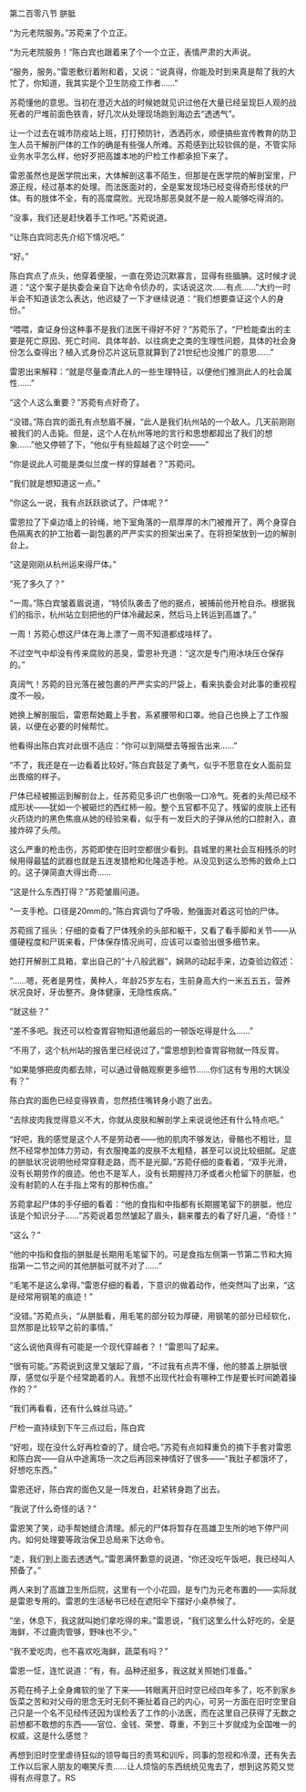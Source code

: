 

第二百零八节 胼胝

“为元老院服务。”苏菀来了个立正。

“为元老院服务！”陈白宾也跟着来了个一个立正，表情严肃的大声说。

“服务，服务。”雷恩敷衍着附和着，又说：“说真得，你能及时到来真是帮了我的大忙了，你知道，我其实是个卫生防疫工作者……”

苏菀懂他的意思。当初在澄迈大战的时候她就见识过他在大量已经呈现巨人观的战死者的尸堆前面色铁青，好几次从处理现场跑到海边去“透透气”。

让一个过去在城市防疫站上班，打打预防针，洒洒药水，顺便搞些宣传教育的防卫生人员干解剖尸体的工作的确是有些强人所难。苏菀感到比较钦佩的是，不管实际业务水平怎么样，他好歹把高雄本地的尸检工作都承担下来了。

雷恩虽然也是医学院出来，大体解剖这事不陌生，但那是在医学院的解剖室里，尸源正规，经过基本的处理。而法医面对的，全是案发现场已经变得奇形怪状的尸体。有的肢体不全，有的高度腐败。光现场那恶臭就不是一般人能够吃得消的。

“没事，我们还是赶快着手工作吧。”苏菀说道。

“让陈白宾同志先介绍下情况吧。”

“好。”

陈白宾点了点头，他穿着便服，一直在旁边沉默寡言，显得有些腼腆。这时候才说道：“这个案子是执委会亲自下达命令侦办的，实话说这次……有点……”大约一时半会不知道该怎么表达，他迟疑了一下才继续说道：“我们想要查证这个人的身份。”

“喂喂，查证身份这种事不是我们法医干得好不好？”苏菀乐了，“尸检能查出的主要是死亡原因、死亡时间、具体年龄、以往病史之类的生理性问题，具体的社会身份怎么查得出？植入式身份芯片这玩意就算到了21世纪也没推广的意思……”

雷恩出来解释：“就是尽量查清此人的一些生理特征，以便他们推测此人的社会属性……”

“这个人这么重要？”苏菀有点好奇了。

“没错。”陈白宾的面孔有点愁眉不展，“此人是我们杭州站的一个敌人。几天前刚刚被我们的人击毙。但是，这个人在杭州等地的言行和思想都超出了我们的想象……”他又停顿了下，“他似乎有些超越了这个时空――”

“你是说此人可能是类似兰度一样的穿越者？”苏菀问。

“我们就是想知道这一点。”

“你这么一说，我有点跃跃欲试了。尸体呢？”

雷恩拉了下桌边墙上的铃绳，地下室角落的一扇厚厚的木门被推开了，两个身穿白色隔离衣的护工抬着一副包裹的严严实实的担架出来了。在将担架放到一边的解剖台上。

“这是刚刚从杭州运来得尸体。”

“死了多久了？”

“一周。”陈白宾皱着眉说道，“特侦队袭击了他的据点，被捕前他开枪自杀。根据我们的指示，杭州站立刻把他的尸体冷藏起来，然后马上转运到高雄了。”

一周！苏菀心想这尸体在海上漂了一周不知道都成啥样了。

不过空气中却没有传来腐败的恶臭，雷恩补充道：“这次是专门用冰块压仓保存的。”

真阔气！苏菀的目光落在被包裹的严严实实的尸袋上，看来执委会对此事的重视程度不一般。

她换上解剖服后，雷恩帮她戴上手套，系紧腰带和口罩。他自己也换上了工作服装，以便在必要的时候帮忙。

他看得出陈白宾对此很不适应：“你可以到隔壁去等报告出来……”

“不了，我还是在一边看着比较好。”陈白宾鼓足了勇气，似乎不愿意在女人面前显出畏缩的样子。

尸体已经被搬运到解剖台上，任苏菀见多识广也倒吸一口冷气。死者的头颅已经不成形状――犹如一个被砸烂的西红柿一般。整个五官都不见了。残留的皮肤上还有火药烧灼的黑色焦痕从她的经验来看，似乎有一发巨大的子弹从他的口腔射入，直接炸碎了头颅。

这么严重的枪击伤，苏菀即使在旧时空都很少看到。县城里的黑社会互相残杀的时候用得最猛的武器也就是五连发猎枪和化隆造手枪。从没见到这么恐怖的致命上口的。这子弹简直大得出奇……

“这是什么东西打得？”苏菀皱眉问道。

“一支手枪。口径是20mm的。”陈白宾调匀了呼吸，勉强面对着这可怕的尸体。

苏菀摇了摇头：仔细的查看了尸体残余的头部和躯干，又看了看手脚和关节――从僵硬程度和尸斑来看，尸体保存情况尚可，应该可以查验出很多细节来。

她打开解剖工具箱，拿出自己的“十八般武器”，娴熟的动起手来，边查验边叙述：

“……嗯，死者是男性，黄种人，年龄25岁左右，生前身高大约一米五五五，营养状况良好，牙齿整齐。身体健康，无隐性疾病。”

“就这些？”

“差不多吧。我还可以检查胃容物知道他最后的一顿饭吃得是什么……”

“不用了，这个杭州站的报告里已经说过了。”雷恩想到检查胃容物就一阵反胃。

“如果能够把皮肉都去除，可以通过骨骼观察更多细节……你们这有专用的大锅没有？”

陈白宾的面色已经变得铁青，忽然捂住嘴转身小跑了出去。

“去除皮肉我觉得意义不大，你就从皮肤和解剖学上来说说他还有什么特点吧。”

“好吧，我的感觉是这个人不是劳动者――他的肌肉不够发达，骨骼也不粗壮，显然不经常参加体力劳动，有衣服掩盖的皮肤不太粗糙，甚至可以说比较细腻。足底的胼胝状况说明他经常穿鞋走路，而不是光脚。”苏菀仔细的查看着，“双手光滑，没有长期劳作的痕迹。他也不是军人，没有长期握持刀矛或者火枪留下的胼胝，也没有射箭的人在手指上常有的那种伤痕。”

苏菀拿起尸体的手仔细的看着：“他的食指和中指都有长期握笔留下的胼胝，他应该是个知识分子……”苏菀说着忽然皱起了眉头，翻来覆去的看了好几遍，“奇怪！”

“这么？”

“他的中指和食指的胼胝是长期用毛笔留下的。可是食指左侧第一节第二节和大拇指第一二节之间的其他胼胝可就不对了……”

“毛笔不是这么拿得。”雷恩仔细的看着，下意识的做着动作，他突然叫了出来，“这是经常用钢笔的痕迹！”

“没错。”苏菀点头，“从胼胝看，用毛笔的部分较为厚硬，用钢笔的部分已经软化，显然那是比较早之前的事情。”

“这么说他真得有可能是一个现代穿越者？！”雷恩叫了起来。

“很有可能。”苏菀说到这里又皱起了眉，“不过我有点弄不懂，他的膝盖上胼胝很厚，感觉似乎是个经常跪着的人。我想不出现代社会有哪种工作是要长时间跪着操作的？”

“我们再看看，还有什么蛛丝马迹。”

尸检一直持续到下午三点过后，陈白宾

“好啦，现在没什么好再检查的了。缝合吧。”苏菀有点如释重负的摘下手套对雷恩和陈白宾――自从中途离场一次之后再回来神情好了很多――“我肚子都饿坏了，好想吃东西。”

雷恩还好，陈白宾的面色又是一阵发白，赶紧转身跑了出去。

“我说了什么奇怪的话？”

雷恩笑了笑，动手帮她缝合清理。郝元的尸体将暂存在高雄卫生所的地下停尸间内。如何处理要等政治保卫总局来下达命令。

“走，我们到上面去透透气。”雷恩满怀歉意的说道，“你还没吃午饭吧，我已经叫人预备了。”

两人来到了高雄卫生所后院，这里有一个小花园，是专门为元老布置的――实际就是雷恩专用的。雷恩的生活秘书已经在遮阳伞下摆好小桌恭候了。

“坐，休息下，我这就叫她们拿吃得的来。”雷恩说，“我们这里么什么好吃的，全是海鲜，不过鹿肉管够，野味也不少。”

“我不爱吃肉，也不喜欢吃海鲜，蔬菜有吗？”

雷恩一怔，连忙说道：“有，有。品种还挺多，我这就关照她们准备。”

苏菀在椅子上全身瘫软的坐了下来――转眼离开旧时空已经四年多了，吃不到家乡饭菜之苦和对父母的思念无时无刻不撕扯着自己的内心，可另一方面在旧时空里自己只是一个名不见经传还因为误检丢了工作的小法医，而在这里自己获得了无数之前想都不敢想的东西――官位、金钱、荣誉、尊重，不到三十岁就成为全国唯一的权威，这是什么感觉？

再想到旧时空里虐待狂似的领导每日的责骂和训斥，同事的忽视和冷漠，还有失去工作以后家人朋友的嘲笑斥责……让人烦恼的东西统统见鬼去了，想到这苏菀又觉得有点得意了。RS


